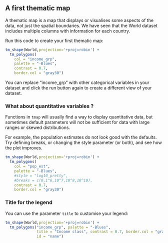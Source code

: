 
## A first thematic map

A thematic map is a map that displays or visualises some aspects of the data, not just the spatial boundaries. We have seen that the World dataset includes multiple columns with information for each country.

Run this code to create your first thematic map:

```r
tm_shape(World,projection='+proj=robin') + 
  tm_polygons(
    col = "income_grp", 
    palette = "-Blues", 
    contrast = 0.7, 
    border.col = "gray30")
```

You can replace "income_grp" with other categorical variables in your dataset and click the run button again to create a different view of your dataset. 

### What about quantitative variables ?

Functions in `tmap` will usually find a way to display quantitative data, but sometimes default parameters will not be sufficient for data with large ranges or skewed distributions. 

For example, the population estimates do not look good with the defaults. Try defining breaks, or changing the style parameter (or both), and see how the plot improves.

```r
tm_shape(World,projection='+proj=robin') + 
  tm_polygons(
    col = "pop_est", 
    palette = "-Blues", 
    #style = "log10_pretty",
    #breaks = c(0,1^6,10^7,10^8,10^10),
    contrast = 0.7, 
    border.col = "gray30")
```

### Title for the legend

You can use the parameter `title` to customise your legend:
```r
tm_shape(World,projection='+proj=robin') + 
  tm_polygons("income_grp", palette = "-Blues", 
              title = "Income class", contrast = 0.7, border.col = "gray30",
              id = "name") 
```

